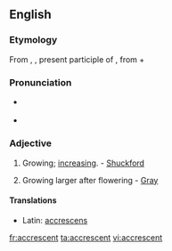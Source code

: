 ==English==

===Etymology===
From {{etyl|la|en}} {{term|accrescens|lang=la}}, {{term|accrescentis|lang=la}}, present participle of {{term|accresco|accrescere|lang=la}}, from {{term|ad|lang=la}} + {{term|cresco|crescere|lang=la|to grow}}

===Pronunciation===
* {{a|RP}} {{IPA|/əˈkɹɛsənt/}}
*{{audio|en-us-accrescent.ogg|Audio (US)}}

===Adjective===
{{en-adj}}

# Growing; [[increasing]]. - [[Shuckford]]
# {{botany}} Growing larger after flowering - [[Gray]]

====Translations====
* Latin: [[accrescens]]

[[fr:accrescent]]
[[ta:accrescent]]
[[vi:accrescent]]